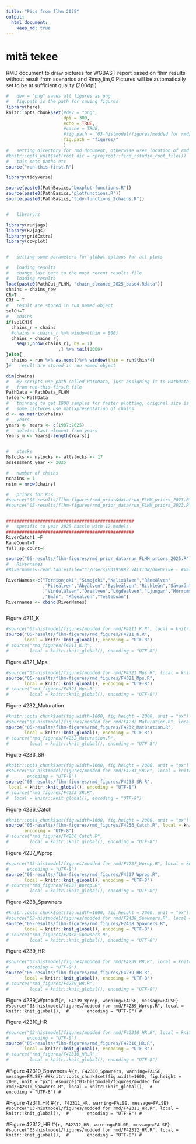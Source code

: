 ```yaml
---
title: "Pics from flhm 2025"
output:
  html_document:
    keep_md: true
---
```

#    mitä tekee 


RMD document to draw pictures for WGBAST report based on flhm results without
result from scenarios and Rmsy,lim,0
Pictures will be automatically set to be at sufficient quality (300dpi)
```r
#   dev = "png" saves all figures as png
#   fig.path is the path for saving figures
library(here)
knitr::opts_chunk$set(#dev = "png",
                      dpi = 300,
                      echo = TRUE,
                      #cache = TRUE,
                      #fig.path = "03-histmodel/figures/modded for rmd/figures_rdy/"
                      fig.path = "figures/"
                      )
#   setting directory for rmd document, otherwise uses location of rmd as root
#knitr::opts_knit$set(root.dir = rprojroot::find_rstudio_root_file())
#   this sets paths etc
source("run-this-first.R")


```

```r
library(tidyverse)

source(paste0(PathBasics,"boxplot-functions.R"))
source(paste0(PathBasics,"plotfunctions.R"))
source(paste0(PathBasics,"tidy-functions_2chains.R"))


#   libraryrs

library(runjags)
library(R2jags)
library(gridExtra)
library(cowplot)


#   setting some parameters for global options for all plots

#   loading results
#   change last part to the most recent results file
#   loading results
load(paste0(PathOut_FLHM, "chain_cleaned_2025_base4.Rdata"))
chains = chains_new
CR=T
CRt = T
#   result are stored in run named object
selCH=T
#   chains
if(selCH){
  chains_r = chains
  #chains = chains_r %>% window(thin = 800)
  chains = chains_r[
    seq(1,nrow(chains_r), by = 1)
                    ,] %>% tail(1000)
}else{
  chains = run %>% as.mcmc()%>% window(thin = run$thin*4)
}#   result are stored in run named object

dim(chains)
#   my scripts use path called PathData, just assigning it to PathData_FLHM 
#   from run-this-firs.R file
PathData = PathData_FLHM
folder<-PathData
#   thinning to get 1000 samples for faster plotting, original size is 4000
#   some pictures use matixpresentation of chains
d <- as.matrix(chains)
#   years
years <- Years <- c(1987:2025)
#   deletes last element from years
Years_m <- Years[-length(Years)]


#   stocks
Nstocks <- nstocks <- allstocks <- 17
assessment_year <- 2025

#   number of chains
nchains = 1
nsim = nrow(chains)

#   priors for K:s
#source("05-results/flhm-figures/rmd_prior&data/run_FLHM_priors_2023.R")
#source("05-results/flhm-figures/rmd_prior_data/run_FLHM_priors_2023.R")


#################################################
#   specific to year 2025 hassle with 12 models
#################################################
RiverCatch1 =F
RaneCount=T
full_sp_count=T

source("05-results/flhm-figures/rmd_prior_data/run_FLHM_priors_2025.R")
#   Rivernames
#Rivernames<-read.table(file="C:/Users/03195892.VALTION/OneDrive - #Valtion/WGBAST_shared/data_2021/rivernames.txt")

RiverNames<-c("Tornionjoki","Simojoki","Kalixälven","Råneälven"
              ,"Piteälven","Åbyälven","Byskeälven","Rickleån","Sävarån"
              ,"Vindelälven","Öreälven","Lögdeälven","Ljungan","Mörrumsån"
              ,"Emån", "Kågeälven","Testeboån")
Rivernames <- cbind(RiverNames)



```


Figure 4211_K
```r
#source("03-histmodel/figures/modded for rmd/F4211_K.R", local = knitr::knit_global(),
source("05-results/flhm-figures/rmd_figures/F4211_K.R", 
       local = knitr::knit_global(), encoding = "UTF-8")
# source("rmd_figures/F4211_K.R", 
#        local = knitr::knit_global(), encoding = "UTF-8")


```

Figure 4321_Mps
```r
#source("03-histmodel/figures/modded for rmd/F4321_Mps.R", local = knitr::knit_global(), 
source("05-results/flhm-figures/rmd_figures/F4321_Mps.R", 
       local = knitr::knit_global(), encoding = "UTF-8")
# source("rmd_figures/F4321_Mps.R", 
#        local = knitr::knit_global(), encoding = "UTF-8")

```

Figure 4232_Maturation
```r
#knitr::opts_chunk$set(fig.width=1600, fig.height = 2000, unit = "px")
#source("03-histmodel/figures/modded for rmd/F4232_Maturation.R", local = #knitr::knit_global(), encoding = "UTF-8")
source("05-results/flhm-figures/rmd_figures/F4232_Maturation.R", 
       local = knitr::knit_global(), encoding = "UTF-8")
# source("rmd_figures/F4232_Maturation.R", 
#        local = knitr::knit_global(), encoding = "UTF-8")

```

Figure 4233_SR
```r
#knitr::opts_chunk$set(fig.width=1600, fig.height = 2000, unit = "px")
#source("03-histmodel/figures/modded for rmd/F4233_SR.R", local = knitr::knit_global(), 
#       encoding = "UTF-8")
source("05-results/flhm-figures/rmd_figures/F4233_SR.R", 
 local = knitr::knit_global(), encoding = "UTF-8")
# source("rmd_figures/F4233_SR.R", 
#  local = knitr::knit_global(), encoding = "UTF-8")


``` 



Figure 4236_Catch
```r
#knitr::opts_chunk$set(fig.width=1600, fig.height = 2000, unit = "px")
source("05-results/flhm-figures/rmd_figures/F4236_Catch.R", local = knitr::knit_global(), 
       encoding = "UTF-8")
# source("rmd_figures/F4236_Catch.R", 
#        local = knitr::knit_global(), encoding = "UTF-8")
``` 

Figure 4237_Wprop
```r
#source("03-histmodel/figures/modded for rmd/F4237_Wprop.R", local = knitr::knit_global(), 
#       encoding = "UTF-8")
source("05-results/flhm-figures/rmd_figures/F4237_Wprop.R", 
       local = knitr::knit_global(), encoding = "UTF-8")
# source("rmd_figures/F4237_Wprop.R", 
#        local = knitr::knit_global(), encoding = "UTF-8")

``` 

Figure 4238_Spawners
```r
#knitr::opts_chunk$set(fig.width=1600, fig.height = 2000, unit = "px")
#source("03-histmodel/figures/modded for rmd/F2438_Spawners.R", local = #knitr::knit_global(), encoding = "UTF-8")
source("05-results/flhm-figures/rmd_figures/F2438_Spawners.R", 
       local = knitr::knit_global(), encoding = "UTF-8")
# source("rmd_figures/F2438_Spawners.R", 
#        local = knitr::knit_global(), encoding = "UTF-8")

``` 

Figure 4239_HR
```r
#source("03-histmodel/figures/modded for rmd/F4239_HR.R", local = knitr::knit_global(), 
#       encoding = "UTF-8")
source("05-results/flhm-figures/rmd_figures/F4239_HR.R", 
       local = knitr::knit_global(), encoding = "UTF-8")
# source("rmd_figures/F4239_HR.R", 
#        local = knitr::knit_global(), encoding = "UTF-8")

```

Figure 4239_Wprop
#```{r, F4239_Wprop, warning=FALSE, message=FALSE}
#source("03-histmodel/figures/modded for rmd/F4239_Wprop.R", local = knitr::knit_global(), 
#       encoding = "UTF-8")
#```

Figure 42310_HR
```r
#source("03-histmodel/figures/modded for rmd/F42310_HR.R", local = knitr::knit_global(), 
#       encoding = "UTF-8")
source("05-results/flhm-figures/rmd_figures/F42310_HR.R", 
       local = knitr::knit_global(), encoding = "UTF-8")
# source("rmd_figures/F42310_HR.R", 
#        local = knitr::knit_global(), encoding = "UTF-8")

```

#Figure 42310_Spawners
#```{r, F42310_Spawners, warning=FALSE, message=FALSE}
##knitr::opts_chunk$set(fig.width=1600, fig.height = 2000, unit = "px")
#source("03-histmodel/figures/modded for rmd/F42310_Spawners.R", local = knitr::knit_global(), 
#       encoding = "UTF-8")
#```

#Figure 42311_HR
#```{r, F42311_HR, warning=FALSE, message=FALSE}
#source("03-histmodel/figures/modded for rmd/F42311_HR.R", local = knitr::knit_global(), 
#       encoding = "UTF-8")
#```

#Figure 42312_HR
#```{r, F42312_HR, warning=FALSE, message=FALSE}
#source("03-histmodel/figures/modded for rmd/F42312_HR.R", local = knitr::knit_global(), 
#       encoding = "UTF-8")
#```